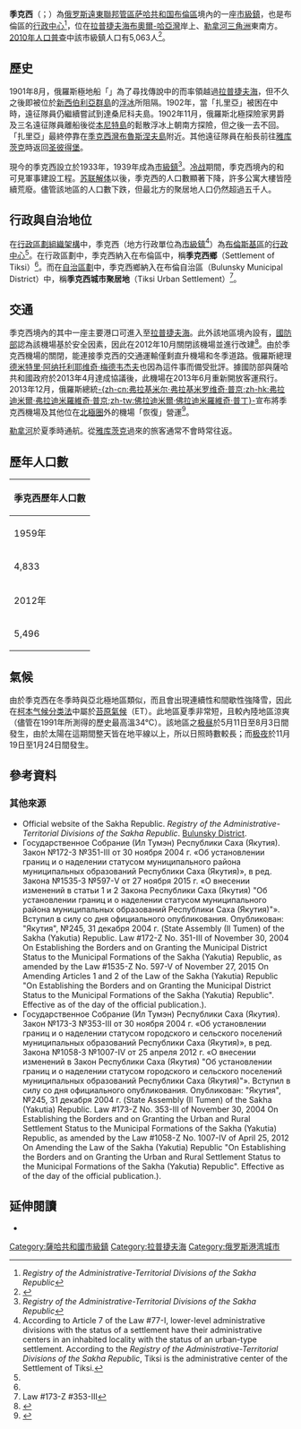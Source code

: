 {{noteTA
|1 = zh-hans:季克西;zh-hk:提克西;zh-tw:季克西;
}}
{{Infobox settlement
|name = 季克西
|native_name = Тикси
|settlement_type = 市級鎮
|latd = 71 | latm = 38 | lats = 12 | latNS = N
|longd = 128 | longm = 52 | longs = 04 | longEW = E
|image_skyline = Tiksi.jpg
|image_caption = 季克西
|image_map = Map of Russia - Sakha (Yakutia) Republic (2008-03).svg
|map_caption = 萨哈共和国在俄羅斯的位置
|pushpin_map=Russia Sakha Republic
|pushpin_map_caption =季克西在萨哈共和国的位置
|coordinates_display = inline,title
|coordinates_region = RU-SA
|subdivision_type = [[世界政區索引|國家]]
|subdivision_name = [[俄羅斯|俄羅斯]]
|subdivision_type1 = [[俄羅斯聯邦管區|聯邦管區]]
|subdivision_name1 = [[遠東聯邦管區|遠東聯邦管區]]
|subdivision_type2 = [[俄罗斯联邦主体|聯邦主體]]
|subdivision_name2 = [[萨哈共和国|萨哈共和国]]
|subdivision_type3 = 區
|subdivision_name3 = [[布倫區_(俄羅斯)|布倫區]]
|established_title = 設立
|established_date = 1933年
|established_title1 = 成為市級鎮
|established_date1 = 1939年<ref name="SakhaR_admlist" />
|established_title2 = 前稱
|established_date2 = 
|population_as_of = [[2010年俄羅斯人口普查|2010]]
|population_footnotes =<ref name="2010Census">{{ru-pop-ref|2010Census}}</ref>
|population_total = 5063
|population_density_km2 = auto
|pop_est_footnotes = <ref name="2016Est">Sakha Republic (Yakutia) Territorial Branch of the [[Russian_Federal_State_Statistics_Service|Federal State Statistics Service]]. [http://sakha.gks.ru/wps/wcm/connect/rosstat_ts/sakha/resources/92049f804c5c75979146937dff7d05ed/d2_032016.xls Численность населения по районам республики на 1 января 2016 года] {{Wayback|url=http://sakha.gks.ru/wps/wcm/connect/rosstat_ts/sakha/resources/92049f804c5c75979146937dff7d05ed/d2_032016.xls |date=20180929074405 }} ''Population of the districts of the republic on January 1, 2016'' {{ru icon}}</ref>
|pop_est_as_of = 2016
|population_est = 4556
|elevation_m = 
|timezone = [[雅库茨克时间|YAKT]]
|utc_offset = +9
|postal_code_type = {{le|俄羅斯郵區編號|Postal codes in Russia|郵區編號}}
|postal_code =  678400
|blank_name = [[車輛號牌|車輛號牌]]
|blank_info = 14
|blank1_name = {{le|俄羅斯電話區號|Telephone numbers in Russia|電話區號}}
|blank1_info = +7 41167
|blank2_name = [[俄羅斯行政區劃代碼|OKATO]]
|blank2_info = [https://classif.spb.ru/classificators/view/okt.php?st=A&kr=1&kod=98212551000 98212551000]
|blank3_name = OKTMO
|blank3_info = [https://classif.spb.ru/classificators/view/tma.php?st=A&kr=1&kod=98612151051 98612151051]
|website =
}}

'''季克西'''（{{lang-ru|Тикси}}；{{lang-sah|Тиксии}}）為[[俄罗斯|俄罗斯]][[遠東聯邦管區|遠東聯邦管區]][[萨哈共和国|萨哈共和国]][[布倫區_(俄羅斯)|布倫區]]境內的一座[[市級鎮|市級鎮]]，也是布倫區的[[行政中心|行政中心]]<ref name="SakhaR_admlist">''Registry of the Administrative-Territorial Divisions of the Sakha Republic''</ref>，位在[[拉普捷夫海|拉普捷夫海]][[布奧爾-哈亞灣|布奧爾-哈亞灣]]岸上、[[勒拿河|勒拿河]][[三角洲|三角洲]]東南方。[[2010年俄羅斯人口普查|2010年人口普查]]中該市級鎮人口有5,063人<ref name="2010Census">{{ru-pop-ref|2010Census}}</ref>。

==歷史==
1901年8月，俄羅斯極地船「{{le|扎里亞 (極地船)|Zarya (polar ship)|扎里亞}}」為了尋找傳說中的{{le|桑尼科夫島|Sannikov Land}}而率領越過[[拉普捷夫海|拉普捷夫海]]，但不久之後即被位於[[新西伯利亞群島|新西伯利亞群島]]的[[浮冰|浮冰]]所阻隔。1902年，當「扎里亞」被困在{{le|岸冰|fast ice}}中時，遠征隊員仍繼續嘗試到達桑尼科夫島。1902年11月，俄羅斯北極探險家{{le|愛德華·托爾|Eduard Toll}}男爵及三名遠征隊員離船後從[[本尼特島|本尼特島]]的鬆散浮冰上朝南方探險，但之後一去不回。「扎里亞」最終停靠在[[季克西灣|季克西灣]][[布魯斯涅夫島|布魯斯涅夫島]]附近。其他遠征隊員在船長{{le|費多爾·馬蒂森|Fyodor Matisen}}前往[[雅库茨克|雅库茨克]]時返回[[圣彼得堡|圣彼得堡]]。

現今的季克西設立於1933年，1939年成為[[市級鎮|市級鎮]]<ref name="SakhaR_admlist">''Registry of the Administrative-Territorial Divisions of the Sakha Republic''</ref>。[[冷战|冷战]]期間，季克西境內的{{le|北季克西空軍基地|Tiksi North Air Base|北季克西機場}}和{{le|西季克西機場|Tiksi West Airfield}}可見軍事建設工程。[[苏联解体|苏联解体]]以後，季克西的人口數顯著下降，許多公寓大樓皆陸續荒廢。儘管該地區的人口數下跌，但最北方的聚居地人口仍然超過五千人。

==行政與自治地位==
在[[俄罗斯行政区划|行政區劃組織架構]]中，季克西（地方行政單位為[[市級鎮|市級鎮]]<ref name="StatusNote">According to Article 7 of the Law #77-I, lower-level administrative divisions with the status of a settlement have their administrative centers in an inhabited locality with the status of an urban-type settlement. According to the ''Registry of the Administrative-Territorial Divisions of the Sakha Republic'', Tiksi is the administrative center of the Settlement of Tiksi.</ref>）為[[布倫斯基區|布倫斯基區]]的[[行政中心|行政中心]]<ref name="SakhaR_admlist" />。在行政區劃中，季克西納入在布倫區中，稱'''季克西鄉'''（Settlement of Tiksi）<ref name="SakhaR_admlist" />。而在[[俄罗斯行政区划|自治區劃]]中，季克西鄉納入在布倫自治區（Bulunsky Municipal District）中，稱'''季克西城市聚居地'''（Tiksi Urban Settlement）<ref name="Ref531">Law #173-Z #353-III</ref>。

==交通==
季克西境內的其中一座主要港口可進入至[[拉普捷夫海|拉普捷夫海]]。此外該地區境內設有{{le|季克西機場|Tiksi Airport}}，[[俄羅斯聯邦國防部|國防部]]認為該機場基於安全因素，因此在2012年10月關閉該機場並進行改建<ref>{{cite journal|date=2012-10-03|script-title=ru:Якутский аэропорт Тикси закрыт для приёма и отправки рейсов до декабря, причины не названы|journal=[[Газета.ru|Газета.ru]]|location=[[莫斯科|莫斯科]]|url=http://www.gazeta.ru/business/news/2012/10/03/n_2555181.shtml|accessdate=2012-10-04|language=ru|archive-date=2012-10-07|archive-url=https://web.archive.org/web/20121007040653/http://www.gazeta.ru/business/news/2012/10/03/n_2555181.shtml|dead-url=no}}</ref>。由於季克西機場的關閉，能連接季克西的交通運輸僅剩直升機場和冬季道路。俄羅斯總理[[德米特里·阿纳托利耶维奇·梅德韦杰夫|德米特里·阿纳托利耶维奇·梅德韦杰夫]]也因為這件事而備受批評。據國防部與薩哈共和國政府於2013年4月達成協議後，此機場在2013年6月重新開放客運飛行。2013年12月，俄羅斯總統[[弗拉基米尔·弗拉基米罗维奇·普京|-{zh-cn:弗拉基米尔·弗拉基米罗维奇·普京;zh-hk:弗拉迪米爾·弗拉迪米羅維奇·普京;zh-tw:佛拉迪米爾·佛拉迪米羅維奇·普丁}-]]宣布將季克西機場及其他位在[[北極圈|北極圈]]外的機場「恢復」營運<ref>{{Cite web |url=http://www.bbc.co.uk/news/world-europe-25331156 |title=存档副本 |accessdate=2016-11-11 |archive-date=2016-05-06 |archive-url=https://web.archive.org/web/20160506114653/http://www.bbc.co.uk/news/world-europe-25331156 |dead-url=no }}</ref>。

[[勒拿河|勒拿河]]於夏季時通航。從[[雅库茨克|雅库茨克]]過來的旅客通常不會時常往返。

==歷年人口數==
{| class="wikitable" style=text-align:center
|-
! colspan =7| 季克西歷年人口數
|-
! 1959年 !! 1970年 !! 1979年 !! 1989年<ref name="1989Census">{{ru-pop-ref|1989Census}}</ref>!! 2002年<ref name="2002Census">{{ru-pop-ref|2002Census}}</ref>!! 2009年<ref name="2009Est">{{ru-pop-ref|2009Est}}</ref>!! 2010年<ref name="2010Census">{{ru-pop-ref|2010Census}}</ref>
|-
| 4,833 || 8,099 || 9,505 || 11,649 || 5,873 || 5,566 || 5,063
|-
!  2012年 !! 2013年 !! 2014年 !! 2015年 !! 2016年<ref name="2016Est"/>!!  !! 
|-
| 5,496 || 5,023 || 4,660 || 4,557 || 4,556 || ||
|}

==氣候==
由於季克西在冬季時與亞北極地區類似，而且會出現連續性和間歇性強降雪，因此在[[柯本气候分类法|柯本气候分类法]]中屬於[[苔原氣候|苔原氣候]]（ET）。此地區夏季非常短，且較內陸地區涼爽（儘管在1991年所測得的歷史最高溫34°C）。該地區之[[极昼|极昼]]於5月11日至8月3日間發生，由於太陽在這期間整天皆在地平線以上，所以日照時數較長；而[[极夜|极夜]]於11月19日至1月24日間發生。
<div style="width:75%;">
{{Weather box
|location=季克西
|metric first=yes
|single line=yes
|Jan record high C=−9.0
|Feb record high C=−5.2
|Mar record high C=1.6
|Apr record high C=9.6
|May record high C=23.6
|Jun record high C=32.8
|Jul record high C=34.3
|Aug record high C=29.8
|Sep record high C=23.0
|Oct record high C = 6.1
|Nov record high C = −1.2
|Dec record high C = −4.9
|year record high C = 34.3
|Jan high C = −26.7
|Feb high C = −26.1
|Mar high C = −22.1
|Apr high C = −13.5
|May high C = −2.6
|Jun high C = 7.2
|Jul high C = 12.1
|Aug high C = 11.1
|Sep high C = 4.2
|Oct high C = −7.9
|Nov high C = −20.1
|Dec high C = −25.1
|year high C = −9.1
|Jan mean C = −30.2
|Feb mean C = −29.6
|Mar mean C = −26.3
|Apr mean C = −18.3
|May mean C = −6.1
|Jun mean C = 3.2
|Jul mean C = 7.6
|Aug mean C = 7.7
|Sep mean C = 1.6
|Oct mean C = −10.8
|Nov mean C = −23.4
|Dec mean C = −28.4
|year mean C = −12.8
|Jan low C = −33.8
|Feb low C = −33.3
|Mar low C = −30.8
|Apr low C = −23.7
|May low C = −9.7
|Jun low C = 0.1
|Jul low C = 3.9
|Aug low C = 4.5
|Sep low C = −1.2
|Oct low C = −14.3
|Nov low C = −27.1
|Dec low C = −31.9
|year low C = −16.4
|Jan record low C = −48.0
|Feb record low C = −50.5
|Mar record low C = −47.2
|Apr record low C = −46.9
|May record low C = −32.2
|Jun record low C = −15.8
|Jul record low C = −3.9
|Aug record low C = −4.0
|Sep record low C = −18.2
|Oct record low C = −35.0
|Nov record low C = −43.9
|Dec record low C = −48.8
|year record low C = −50.5
|Jan precipitation mm = 32
|Feb precipitation mm = 22
|Mar precipitation mm = 16
|Apr precipitation mm = 10
|May precipitation mm = 13
|Jun precipitation mm = 27
|Jul precipitation mm = 45
|Aug precipitation mm = 50
|Sep precipitation mm = 27
|Oct precipitation mm = 16
|Nov precipitation mm = 21
|Dec precipitation mm = 42
|year precipitation mm = 321
|Jan rain days = 0.0
|Feb rain days = 0.0
|Mar rain days = 0.0
|Apr rain days = 0.0
|May rain days = 1
|Jun rain days = 12
|Jul rain days = 20
|Aug rain days = 20
|Sep rain days = 9
|Oct rain days = 0.1
|Nov rain days = 0.0
|Dec rain days = 0.0
|Jan snow days = 23
|Feb snow days = 21
|Mar snow days = 21
|Apr snow days = 19
|May snow days = 20
|Jun snow days = 5
|Jul snow days = 0.2
|Aug snow days = 0.3
|Sep snow days = 10
|Oct snow days = 25
|Nov snow days = 23
|Dec snow days = 23
|Jan sun = 0.0
|Feb sun = 40.0
|Mar sun = 176.9
|Apr sun = 276.5
|May sun = 199.0
|Jun sun = 238.2
|Jul sun = 246.4
|Aug sun = 132.6
|Sep sun = 86.8
|Oct sun = 52.9
|Nov sun = 4.0
|Dec sun = 0.0
|source 1 = погода и климат<ref>{{Cite web |url=http://pogoda.ru.net/climate/21824.htm |title=Погода в Тикси |accessdate=2016-11-11 |archive-date=2013-04-15 |archive-url=https://web.archive.org/web/20130415225029/http://www.pogoda.ru.net/climate/21824.htm |dead-url=no }}</ref>
|source 2 = (sunshine only)<ref>{{Cite web |url=http://www.weatherbase.com/weather/weatherall.php3?s=42812&refer=&cityname=Tiksi-Sakha-Russia&units= |title=Weatherbase |accessdate=2016-11-11 |archive-date=2016-03-03 |archive-url=https://web.archive.org/web/20160303214151/http://www.weatherbase.com/weather/weatherall.php3?s=42812&refer=&cityname=Tiksi-Sakha-Russia&units= |dead-url=no }}</ref>
|date=June 2011}}
</div>

==參考資料==
{{Reflist|30em}}

===其他來源===
*Official website of the Sakha Republic. ''Registry of the Administrative-Territorial Divisions of the Sakha Republic''. [https://web.archive.org/web/20150610223531/http://www.sakha.gov.ru/node/12520 Bulunsky District]. {{ru icon}}
*Государственное Собрание (Ил Тумэн) Республики Саха (Якутия). Закон №172-З №351-III от 30 ноября 2004 г. «Об установлении границ и о наделении статусом муниципального района муниципальных образований Республики Саха (Якутия)», в ред. Закона №1535-З №597-V от 27 ноября 2015 г. «О внесении изменений в статьи 1 и 2 Закона Республики Саха (Якутия) "Об установлении границ и о наделении статусом муниципального района муниципальных образований Республики Саха (Якутия)"». Вступил в силу со дня официального опубликования. Опубликован: "Якутия", №245, 31 декабря 2004 г. (State Assembly (Il Tumen) of the Sakha (Yakutia) Republic. Law #172-Z No. 351-III of November 30, 2004 On Establishing the Borders and on Granting the Municipal District Status to the Municipal Formations of the Sakha (Yakutia) Republic, as amended by the Law #1535-Z No. 597-V of November 27, 2015 On Amending Articles 1 and 2 of the Law of the Sakha (Yakutia) Republic "On Establishing the Borders and on Granting the Municipal District Status to the Municipal Formations of the Sakha (Yakutia) Republic". Effective as of the day of the official publication.).
*Государственное Собрание (Ил Тумэн) Республики Саха (Якутия). Закон №173-З №353-III от 30 ноября 2004 г. «Об установлении границ и о наделении статусом городского и сельского поселений муниципальных образований Республики Саха (Якутия)», в ред. Закона №1058-З №1007-IV от 25 апреля 2012 г. «О внесении изменений в Закон Республики Саха (Якутия) "Об установлении границ и о наделении статусом городского и сельского поселений муниципальных образований Республики Саха (Якутия)"». Вступил в силу со дня официального опубликования. Опубликован: "Якутия", №245, 31 декабря 2004 г. (State Assembly (Il Tumen) of the Sakha (Yakutia) Republic. Law #173-Z No. 353-III of November 30, 2004 On Establishing the Borders and on Granting the Urban and Rural Settlement Status to the Municipal Formations of the Sakha (Yakutia) Republic, as amended by the Law #1058-Z No. 1007-IV of April 25, 2012 On Amending the Law of the Sakha (Yakutia) Republic "On Establishing the Borders and on Granting the Urban and Rural Settlement Status to the Municipal Formations of the Sakha (Yakutia) Republic". Effective as of the day of the official publication.).

==延伸閱讀==
{{Commons category|Tiksi}}
* {{cite journal |first=William |last=Barr |title=Baron Eduard von Toll's Last Expedition: The Russian Polar Expedition, 1900–1903 |journal=Arctic |volume=34 |issue=3 |year=1981 |pages=201–224 |doi=10.14430/arctic2524 }}

{{薩哈共和國行政區劃}}
{{萨哈共和国各区首府}}

{{DEFAULTSORT:Tiksi}}
[[Category:薩哈共和國市級鎮|Category:薩哈共和國市級鎮]]
[[Category:拉普捷夫海|Category:拉普捷夫海]]
[[Category:俄罗斯港湾城市|Category:俄罗斯港湾城市]]
